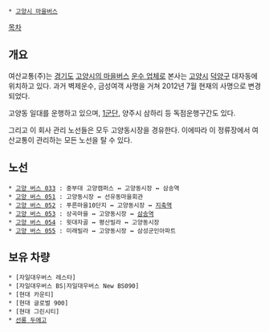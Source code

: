  * [[고양시 마을버스]]

[[목차]]

== 개요 ==
여산교통(주)는 [[경기도]] [[고양시]][[고양시 마을버스|의 마을버스]] [[버스 회사|운수 업체]]로 본사는 [[고양시]] [[덕양구]] 대자동에 위치하고 있다. 과거 벽제운수, 금성여객 사명을 거쳐 2012년 7월 현재의 사명으로 변경되었다.

고양동 일대를 운행하고 있으며, [[제1군단|1군단]], 양주시 삼하리 등 독점운행구간도 있다.

그리고 이 회사 관리 노선들은 모두 고양동시장을 경유한다. 이에따라 이 정류장에서 여산교통이 관리하는 모든 노선을 탈 수 있다.

== 노선 ==
 * [[고양 버스 033]] : 중부대 고양캠퍼스 ↔ 고양동시장 ↔ 삼송역
 * [[고양 버스 051]] : 고양동시장 ↔ 선유동마을회관
 * [[고양 버스 052]] : 푸른마을10단지 ↔ 고양동시장 ↔ [[지축역]]
 * [[고양 버스 053]] : 상곡마을 ↔ 고양동시장 ↔ [[삼송역]]
 * [[고양 버스 054]] : 윗대자골 ↔ 평산빌라 ↔ 고양동시장
 * [[고양 버스 055]] : 미래빌라 ↔ 고양동시장 ↔ 삼성군인아파트

== 보유 차량 ==

 * [자일대우버스 레스타]
 * [자일대우버스 BS|자일대우버스 New BS090]
 * [현대 카운티]
 * [현대 글로벌 900]
 * [현대 그린시티]
 * [[선롱 두에고]]
